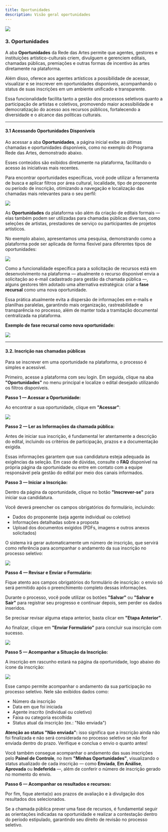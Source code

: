 ```yaml
---
title: Oportunidades
description: Visão geral oportunidades
---
```


![](./img/03_opportunities/03_opportunities_icon.jpg)

### 3. Oportunidades

A aba **Oportunidades** da Rede das Artes permite que agentes, gestores e instituições artístico-culturais criem, divulguem e gerenciem editais, chamadas públicas, premiações e outras formas de incentivo às artes diretamente na plataforma.  

Além disso, oferece aos agentes artísticos a possibilidade de acessar, visualizar e se inscrever em oportunidades disponíveis, acompanhando o status de suas inscrições em um ambiente unificado e transparente.  

Essa funcionalidade facilita tanto a gestão dos processos seletivos quanto a participação de artistas e coletivos, promovendo maior acessibilidade e democratização do acesso aos recursos públicos, fortalecendo a diversidade e o alcance das políticas culturais.

---

#### 3.1 Acessando Oportunidades Disponíveis

Ao acessar a aba **Oportunidades**, a página inicial exibe as últimas chamadas e oportunidades disponíveis, como no exemplo do Programa Rede das Artes, demonstrado abaixo.  

Esses conteúdos são exibidos diretamente na plataforma, facilitando o acesso às iniciativas mais recentes.  

Para encontrar oportunidades específicas, você pode utilizar a ferramenta de busca e aplicar filtros por área cultural, localidade, tipo de proponente ou período de inscrição, otimizando a navegação e localização das chamadas mais relevantes para o seu perfil:

![](./img/03_opportunities/03_01/03_01_criar_filtros_oportunidades.jpg)

As **Oportunidades** da plataforma vão além da criação de editais formais — elas também podem ser utilizadas para chamadas públicas diversas, como seleções de artistas, prestadores de serviço ou participantes de projetos artísticos.  

No exemplo abaixo, apresentamos uma pesquisa, demonstrando como a plataforma pode ser aplicada de forma flexível para diferentes tipos de oportunidades:

![](./img/03_opportunities/03_01/03_01_listas_oportunidades.jpg)

Como a funcionalidade específica para a solicitação de recursos está em desenvolvimento na plataforma — atualmente o recurso disponível envia a solicitação ao e-mail cadastrado para gestão da chamada pública —, alguns gestores têm adotado uma alternativa estratégica: criar a **fase recursal** como uma nova oportunidade.  

Essa prática atualmente evita a dispersão de informações em e-mails e planilhas paralelas, garantindo mais organização, rastreabilidade e transparência no processo, além de manter toda a tramitação documental centralizada na plataforma.  

**Exemplo de fase recursal como nova oportunidade:**

![](./img/03_opportunities/03_01/03_01_fase_oportunidades.jpg)

---

#### 3.2. Inscrição nas chamadas públicas

Para se inscrever em uma oportunidade na plataforma, o processo é simples e acessível.  

Primeiro, acesse a plataforma com seu login. Em seguida, clique na aba **"Oportunidades"** no menu principal e localize o edital desejado utilizando os filtros disponíveis.

**Passo 1 — Acessar a Oportunidade:**  

Ao encontrar a sua oportunidade, clique em **"Acessar"**:

![](./img/03_opportunities/03_02/03_02_acessar_oportunidade.jpg)


**Passo 2 — Ler as Informações da chamada pública:**  

Antes de iniciar sua inscrição, é fundamental ler atentamente a descrição do edital, incluindo os critérios de participação, prazos e a documentação exigida.  

Essas informações garantem que sua candidatura esteja adequada às exigências da seleção. Em caso de dúvidas, consulte o **FAQ** disponível na própria página da oportunidade ou entre em contato com a equipe responsável pela gestão do edital por meio dos canais informados.


**Passo 3 — Iniciar a Inscrição:**  

Dentro da página da oportunidade, clique no botão **"Inscrever-se"** para iniciar sua candidatura.  

Você deverá preencher os campos obrigatórios do formulário, incluindo:  
- Dados do proponente (seja agente individual ou coletivo)  
- Informações detalhadas sobre a proposta  
- Upload dos documentos exigidos (PDFs, imagens e outros anexos solicitados)  

O sistema irá gerar automaticamente um número de inscrição, que servirá como referência para acompanhar o andamento da sua inscrição no processo seletivo:

![](./img/03_opportunities/03_02/03_02_inscricao_oportunidade.jpg)


**Passo 4 — Revisar e Enviar o Formulário:** 

Fique atento aos campos obrigatórios do formulário de inscrição: o envio só será permitido após o preenchimento completo dessas informações.  

Durante o processo, você pode utilizar os botões **"Salvar"** ou **"Salvar e Sair"** para registrar seu progresso e continuar depois, sem perder os dados inseridos.  

Se precisar revisar alguma etapa anterior, basta clicar em **"Etapa Anterior"**.  

Ao finalizar, clique em **"Enviar Formulário"** para concluir sua inscrição com sucesso.

![](./img/03_opportunities/03_02/03_02_enviar_formulario.jpg)


**Passo 5 — Acompanhar a Situação da Inscrição:** 

A inscrição em rascunho estará na página da oportunidade, logo abaixo do ícone da inscrição:

![](./img/03_opportunities/03_02/03_02_acompanhar_inscricao.jpg)

Esse campo permite acompanhar o andamento da sua participação no processo seletivo. Nele são exibidos dados como:

- Número da inscrição  
- Data em que foi iniciada  
- Agente inscrito (individual ou coletivo)  
- Faixa ou categoria escolhida  
- Status atual da inscrição (ex.: "Não enviada")  

**Atenção ao status "Não enviada":** isso significa que a inscrição ainda não foi finalizada e não será considerada no processo seletivo se não for enviada dentro do prazo. Verifique e conclua o envio o quanto antes!  

Você também consegue acompanhar o andamento das suas inscrições pelo **Painel de Controle**, no item **"Minhas Oportunidades"**, visualizando o status atualizado de cada inscrição — como **Enviada**, **Em Análise**, **Aprovada** ou **Indeferida** —, além de conferir o número de inscrição gerado no momento do envio.


**Passo 6 — Acompanhar os resultados e recursos:**  

Por fim, fique atenta(o) aos prazos de avaliação e à divulgação dos resultados dos selecionados.  

Se a chamada pública prever uma fase de recursos, é fundamental seguir as orientações indicadas na oportunidade e realizar a contestação dentro do período estipulado, garantindo seu direito de revisão no processo seletivo.



